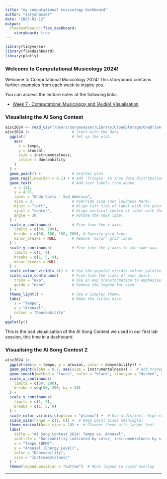 ```yaml
---
title: "my computational musicology dashboard"
author: "saryanasser"
date: "2025-02-12"
output: 
  flexdashboard::flex_dashboard:
    storyboard: true
---
```

```r
library(tidyverse)
library(flexdashboard)
library(plotly)
```

### Welcome to Computational Musicology 2024!

Welcome to Computational Musicology 2024! This storyboard contains further examples from each week to inspire you.

You can access the lecture notes at the following links.

- [Week 7 · Computational Musicology and (Audio) Visualisation](./notes/compmus2025-w07.html)

### Visualising the AI Song Contest

```r
aisc2024 <- read_csv("/Users/saryanasser/Library/CloudStorage/OneDrive-UvA/Computational Musicology/saryanasser/aisc2024.csv")
aisc2024 |>                   # Start with the data
  ggplot(                     # Set up the plot.
    aes(
      x = tempo,
      y = arousal,
      size = instrumentalness,
      colour = danceability
    )
  ) +
  geom_point() +              # Scatter plot.
  geom_rug(linewidth = 0.1) + # Add 'fringes' to show data distribution.
  geom_text(                  # Add text labels from above.
    x = 121,
    y = 4.91,
    label = "Onda Corta - Sud America",
    size = 3,                 # Override size (not loudness here).
    hjust = "left",           # Align left side of label with the point.
    vjust = "center",         # Align vertical centre of label with the point.
    angle = 30                # Rotate the text label
  ) +
  scale_x_continuous(         # Fine-tune the x axis.
    limits = c(50, 200),
    breaks = c(50, 100, 150, 200), # Specify grid lines
    minor_breaks = NULL       # Remove 'minor' grid lines.
  ) +
  scale_y_continuous(         # Fine-tune the y axis in the same way.
    limits = c(1, 9),
    breaks = c(1, 5, 9),
    minor_breaks = NULL
  ) +
  scale_colour_viridis_c() +  # Use the popular viridis colour palette.
  scale_size_continuous(      # Fine-tune the sizes of each point.
    trans = "exp",            # Use an exp transformation to emphasise loud..
    guide = "none"            # Remove the legend for size.
  ) +
  theme_light() +             # Use a simpler theme.
  labs(                       # Make the titles nice.
    x = "Tempo",
    y = "Arousal",
    colour = "Danceability"
  )
ggplotly()
```
This is the bad visualisation of the AI Song Contest we used in our first lab session, this time in a dashboard.

### Visualising the AI Song Contest 2
```r
aisc2024 |> 
  ggplot(aes(x = tempo, y = arousal, color = danceability)) +
  geom_point(alpha = 0.7, aes(size = instrumentalness)) +  # Add transparency for visibility
  geom_smooth(method = "loess", color = "black", linetype = "dashed", se = FALSE) +  # Trend line for clarity
  scale_x_continuous(
    limits = c(50, 200),
    breaks = seq(50, 200, by = 50)
  ) +
  scale_y_continuous(
    limits = c(1, 9),
    breaks = c(1, 5, 9)
  ) +
  scale_color_viridis_c(option = "plasma") +  # Use a distinct, high-contrast palette
  scale_size(range = c(1, 6)) +  # Keep point sizes meaningful
  theme_minimal(base_size = 14) +  # Cleaner theme with larger text
  labs(
    title = "AI Song Contest 2024: Tempo vs. Arousal",
    subtitle = "Danceability indicated by color, instrumentalness by size",
    x = "Tempo (BPM)",
    y = "Arousal (Energy Level)",
    color = "Danceability",
    size = "Instrumentalness"
  ) +
  theme(legend.position = "bottom")  # Move legend to avoid overlap
```

***

